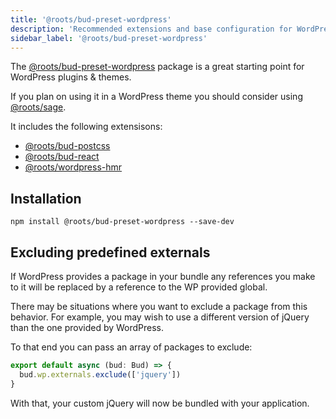 ```yaml
---
title: '@roots/bud-preset-wordpress'
description: 'Recommended extensions and base configuration for WordPress projects'
sidebar_label: '@roots/bud-preset-wordpress'
---
```



The [@roots/bud-preset-wordpress](/extensions/bud-preset-wordpress) package is a great starting point for WordPress plugins & themes.

If you plan on using it in a WordPress theme you should consider using [@roots/sage](https://github.com/roots/sage).

It includes the following extensisons:

- [@roots/bud-postcss](/extensions/bud-postcss)
- [@roots/bud-react](/extensions/bud-react)
- [@roots/wordpress-hmr](/extensions/bud-preset-wordpress/editor-integration)

## Installation

```npm2yarn
npm install @roots/bud-preset-wordpress --save-dev
```

## Excluding predefined externals

If WordPress provides a package in your bundle any references you make to it will be replaced by a reference to the WP provided global.

There may be situations where you want to exclude a package from this behavior. For example, you may wish to use a different version of jQuery than the one provided by WordPress.

To that end you can pass an array of packages to exclude:

```ts title=bud.config.ts
export default async (bud: Bud) => {
  bud.wp.externals.exclude(['jquery'])
}
```

With that, your custom jQuery will now be bundled with your application.
